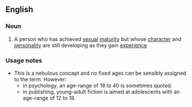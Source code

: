 ==English==

===Noun===
{{wikipedia}}
{{en-noun}}

# A person who has achieved [[sexual]] [[maturity]] but whose [[character]] and [[personality]] are still developing as they gain [[experience]]

===Usage notes===
* This is a nebulous concept and no fixed ages can be sensibly assigned to the term. However:
** in psychology, an age-range of 18 to 40 is sometimes quoted.
** in publishing, young-adult fiction is aimed at adolescents with an age-range of 12 to 18.